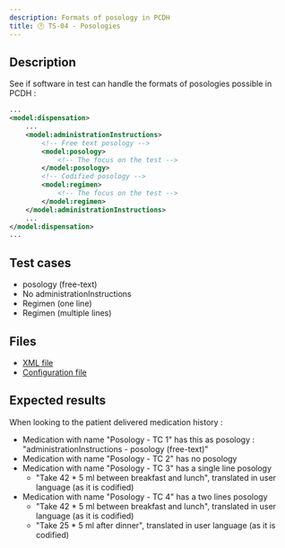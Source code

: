 ```yaml
---
description: Formats of posology in PCDH
title: 🕑 TS-04 - Posologies
---
```


## Description

See if software in test can handle the formats of posologies possible in PCDH : 

```xml title="Example"
...
<model:dispensation>
    ...
    <model:administrationInstructions>
        <!-- Free text posology -->
        <model:posology>
            <!-- The focus on the test -->
        </model:posology>
        <!-- Codified posology -->
        <model:regimen>
            <!-- The focus on the test -->
        </model:regimen>
    </model:administrationInstructions>
    ...
</model:dispensation>
...
```

## Test cases

- posology (free-text)
- No administrationInstructions
- Regimen (one line)
- Regimen (multiple lines)

## Files

- [XML file](https://github.com/smals-jy/KMEHR-tests/blob/main/output/pcdh/TS-04-posology-formats.xml)
- [Configuration file](https://github.com/smals-jy/KMEHR-tests/blob/main/configurations/pcdh/TS-04-posology-formats.ts)

## Expected results 

When looking to the patient delivered medication history : 
- Medication with name "Posology - TC 1" has this as posology : "administrationInstructions - posology (free-text)"
- Medication with name "Posology - TC 2" has no posology
- Medication with name "Posology - TC 3" has a single line posology
  - "Take 42 * 5 ml	between breakfast and lunch", translated in user language (as it is codified)
- Medication with name "Posology - TC 4" has a two lines posology
  - "Take 42 * 5 ml	 between breakfast and lunch", translated in user language (as it is codified)
  - "Take 25 * 5 ml after dinner", translated in user language (as it is codified)
